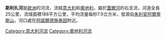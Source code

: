 {{coord|46|34|13|N|13|41|24|E|display=title}}

'''斯利扎河'''是[[歐洲|歐洲]]的河流，流經[[意大利|意大利]]和[[奧地利|奧地利]]，屬於[[蓋爾河|蓋爾河]]的右支流，河道全長25公里，流域面積188平方公里，平均流量每秒7.9立方米，發源自[[朱利安阿爾卑斯山|朱利安阿爾卑斯山]]，河口處在[[阿諾爾德施泰因|阿諾爾德施泰因]]附近。

{{Italy-geo-stub}}
{{Austria-geo-stub}}
[[Category:意大利河流|Category:意大利河流]]
[[Category:奧地利河流|Category:奧地利河流]]